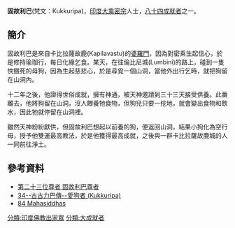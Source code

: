 '''固故利巴'''(梵文：Kukkuripa)，[[印度|印度]][[大乘|大乘]][[密宗|密宗]]人士，[[八十四大成就者|八十四成就者]]之一。
==簡介==
固故利巴是來自卡比拉薩故鹿(Kapilavastu)的[[婆羅門|婆羅門]]，因為對密乘生起信心，於是修持瑜珈行，每日化緣乞食。某天，在往倫比尼城(Lumbini)的路上，碰到一隻快餓死的母狗，因為生起慈悲心，於是尋覓一個山洞，當他外出行乞時，就把狗留在山洞內。

十二年之後，他證得世俗成就，擁有神通，被天神邀請到三十三天接受供養。此番離去，他將狗留在山洞，沒人餵養牠食物，但狗兒只要一挖地，就會變出食物和飲水，因此牠就停留在山洞裡。

雖然天神紛紛獻供，但固故利巴想起以前養的狗，便返回山洞，結果小狗化為空行母，授予他雙運最高教法，於是他獲得最高成就，之後與一群卡比拉薩故鹿城的人一同前往淨土。

==參考資料==
{{reflist}}
*[http://www.lopon.org.tw/teachings/page2_1.aspx?cid=100&lid=101&id=4678 第二十三位尊者 固故利巴尊者]{{Wayback|url=http://www.lopon.org.tw/teachings/page2_1.aspx?cid=100&lid=101&id=4678 |date=20140903115112 }}
*[https://web.archive.org/web/20140903130330/http://www.karmapa-news.com/page3_8_34.php 34--古古力巴傳--愛狗者 (Kukkuripa)]
*[http://www.tsemrinpoche.com/tsem-tulku-rinpoche/buddhas-dharma/vajradhara-and-84-mahasiddhas.html 84 Mahasiddhas]{{Wayback|url=http://www.tsemrinpoche.com/tsem-tulku-rinpoche/buddhas-dharma/vajradhara-and-84-mahasiddhas.html |date=20140905044317 }}
{{84Buddhist}}
[[分類:印度佛教出家眾|分類:印度佛教出家眾]]
[[分類:大成就者|分類:大成就者]]